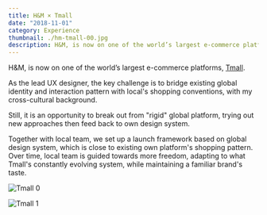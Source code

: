 ```yaml
---
title: H&M × Tmall
date: "2018-11-01"
category: Experience
thumbnail: ./hm-tmall-00.jpg
description: H&M, is now on one of the world’s largest e-commerce platforms, Tmall. With Tmall’s unique and strong position in Mainland China, this partnership is an important complement to H&M’s over 400 physical stores and HM.com Shop Online.
---
```


H&M, is now on one of the world’s largest e-commerce platforms, [Tmall](https://hm.tmall.com/).

As the lead UX designer, the key challenge is to bridge existing global identity and interaction pattern with local's shopping conventions, with my cross-cultural background.

<EmbedVideo
  width="wide"
  host="youtube"
  source="yqYMAdz_ZvI"
  title="H&M × Tmall"
  credit="© H&M Group production"
/>

Still, it is an opportunity to break out from "rigid" global platform, trying out new approaches then feed back to own design system.

Together with local team, we set up a launch framework based on global design system, which is close to existing own platform's shopping pattern. Over time, local team is guided towards more freedom, adapting to what Tmall's constantly evolving system, while maintaining a familiar brand's taste.

<EmbedImage width="wide">

![Tmall 0](./hm-tmall-01.png)

</EmbedImage>

<EmbedImage width="wide">

![Tmall 1](./hm-tmall-02.png)

</EmbedImage>
